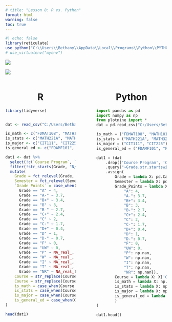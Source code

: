 ```yaml
---
# title: "Lesson 8: R vs. Python"
format: html
warning: false
toc: true
---
```


```r
#| echo: false
library(reticulate)
use_python("C:\\Users\\Bethany\\AppData\\Local\\Programs\\Python\\PYTHON~1\\python.exe")
# use_virtualenv("myenv")
```


::: {layout="[15,-10,15]"}

![](Rlogo.png)

![](python-logo-only.png)

:::

::: columns
::: {.column width="47.5%"}

<center>

# R

</center>

```r
library(tidyverse)


dat <- read_csv("C:/Users/Bethany/Downloads/grades.csv")
```

```r
is_math <- c("FDMAT108", "MATH101")
is_stats <- c("MATH221A", "MATH325")
is_major <- c("CIT111", "CIT225")
is_general_ed <- c("FDAMF101", "FDENG101")
```

```r
dat1 <- dat %>% 
  select(!c(`Course Program`, `Catalog`, `Grade Type`)) %>% 
  filter(!str_starts(Grade, "N/A")) %>% 
  mutate(
    Grade = fct_relevel(Grade, c("A", "A-", "B+", "B", "B-", "C+", "C", "C-", "D+", "D", "D-", "F", "P", "W")), 
    Semester = fct_relevel(Semester, "WI19", "SP19", "FA19", "WI20", "SP20", "FA20", "WI21", "SP21", "FA21", "WI22", "SP22", "FA22"), 
    `Grade Points` = case_when(
      Grade == "A" ~ 4, 
      Grade == "A-" ~ 3.7, 
      Grade == "B+" ~ 3.4, 
      Grade == "B" ~ 3,
      Grade == "B-" ~ 2.7, 
      Grade == "C+" ~ 2.4,
      Grade == "C" ~ 2, 
      Grade == "C-" ~ 1.7,
      Grade == "D+" ~ 0.4, 
      Grade == "D" ~ 1,
      Grade == "D-" ~ 0.7, 
      Grade == "F" ~ 0,
      Grade == "UW" ~ 0, 
      Grade == "P" ~ NA_real_,
      Grade == "W" ~ NA_real_, 
      Grade == "I" ~ NA_real_,
      Grade == "T" ~ NA_real_, 
      Grade == "NR" ~ NA_real_), 
    Course = str_replace(Course, "-\\d\\d", ""), 
    Course = str_replace(Course, "\\W", ""), 
    is_math = case_when(Course %in% is_math ~ 1, TRUE ~ 0),
    is_stats = case_when(Course %in% is_stats ~ 1, TRUE ~ 0), 
    is_major = case_when(Course %in% is_major ~ 1, TRUE ~ 0), 
    is_general_ed = case_when(Course %in% is_general_ed ~ 1, TRUE ~ 0)
)
```

<n>

```r
head(dat1)
```

:::
::: {.column width="5%"}
:::
::: {.column width="47.5%"}

<center>

# Python 

</center>

```python
import pandas as pd
import numpy as np
from plotnine import *
dat = pd.read_csv("C:/Users/Bethany/Downloads/grades.csv")
```

```python
is_math = ("FDMAT108", "MATH101")
is_stats = ("MATH221A", "MATH325")
is_major = ("CIT111", "CIT225")
is_general_ed = ("FDAMF101", "FDENG101")
```

```python
dat1 = (dat
    .drop(['Course Program', 'Catalog', 'Grade Type'], axis = 1)
    .query("~Grade.str.startswith('N/A')")
    .assign(
        Grade = lambda X: pd.Categorical(X.Grade, categories = ["A", "A-", "B+", "B", "B-", "C+", "C", "C-", "D+", "D", "D-", "F", "P", "W"]), 
        Semester = lambda X: pd.Categorical(X.Semester, ["WI19", "SP19", "FA19", "WI20", "SP20", "FA20", "WI21", "SP21", "FA21", "WI22", "SP22", "FA22"]),
        Grade_Points = lambda X: X['Grade'].replace({
            "A": 4, 
            "A-": 3.7,
            "B+": 3.4, 
            "B": 3,
            "B-": 2.7, 
            "C+": 2.4,
            "C": 2, 
            "C-": 1.7,
            "D+": 0.4, 
            "D": 1,
            "D-": 0.7, 
            "F": 0,
            "UW": 0, 
            "P": np.nan,
            "W": np.nan, 
            "I": np.nan,
            "T": np.nan, 
            "NR": np.nan}),
        Course = lambda X: X['Course'].replace({r"-\d\d": "", r"\W":""}, regex=True),
        is_math = lambda X: np.where(X['Course'].isin(is_math), True, False), 
        is_stats = lambda X: np.where(X['Course'].isin(is_stats), True, False), 
        is_major = lambda X: np.where(X['Course'].isin(is_major), 1, 0), 
        is_general_ed = lambda X: np.where(X['Course'].isin(is_general_ed), 1, 0)
        )
)
```

```python
dat1.head()
```

:::
:::